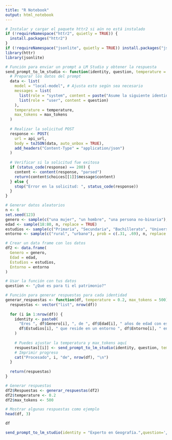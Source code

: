 ```yaml
---
title: "R Notebook"
output: html_notebook
---
```


```r
# Instalar y cargar el paquete httr2 si aún no está instalado
if (!requireNamespace("httr2", quietly = TRUE)) {
  install.packages("httr2")
}
if (!requireNamespace("jsonlite", quietly = TRUE)) install.packages("jsonlite")
library(httr)
library(jsonlite)
```


```r
# Función para enviar un prompt a LM Studio y obtener la respuesta
send_prompt_to_lm_studio <- function(identity, question, temperature = 0.7, max_tokens = 150, api_url = "http://localhost:1234/v1/chat/completions") {
  # Preparar los datos del prompt
  data <- list(
    model = "local-model", # Ajusta esto según sea necesario
    messages = list(
      list(role = "system", content = paste("Asume la siguiente identidad:", identity)),
      list(role = "user", content = question)
    ),
    temperature = temperature,
    max_tokens = max_tokens
  )
  
  # Realizar la solicitud POST
  response <- POST(
    url = api_url,
    body = toJSON(data, auto_unbox = TRUE),
    add_headers("Content-Type" = "application/json")
  )
  
  # Verificar si la solicitud fue exitosa
  if (status_code(response) == 200) {
    content <- content(response, "parsed")
    return(content$choices[[1]]$message$content)
  } else {
    stop("Error en la solicitud: ", status_code(response))
  }
}

```


```r
# Generar datos aleatorios
n <- 6
set.seed(123)
genero <- sample(c("una mujer", "un hombre", "una persona no-binaria"), prob = c(.495, .495, .01), n, replace = TRUE)
edad <- sample(18:80, n, replace = TRUE)
estudios <- sample(c("Primaria", "Secundaria", "Bachillerato", "Universidad"), prob = c(.009, .074, .081, .836), n, replace = TRUE)
entorno <- sample(c("rural", "urbano"), prob = c(.31, .69), n, replace = TRUE)

# Crear un data frame con los datos
df2 <- data.frame(
  Genero = genero,
  Edad = edad,
  Estudios = estudios,
  Entorno = entorno
)
```



```r
# Usar la función con tus datos
question <- "¿Qué es para ti el patrimonio?"

# Función para generar respuestas para cada identidad
generar_respuestas <- function(df, temperature = 0.2, max_tokens = 500) {
  respuestas <- vector("list", nrow(df))
      
  for (i in 1:nrow(df)) {
    identity <- paste0(
      "Eres ", df$Genero[i], ", de ", df$Edad[i], " años de edad con estudios ", 
      df$Estudios[i], " que reside en un entorno ", df$Entorno[i], " en España."
    )
    
    # Puedes ajustar la temperatura y max_tokens aquí
    respuestas[[i]] <- send_prompt_to_lm_studio(identity, question, temperature = temperature, max_tokens = max_tokens)
    # Imprimir progreso
    cat("Procesado", i, "de", nrow(df), "\n")
  }
  
  return(respuestas)
}
```

```r


# Generar respuestas
df2$Respuestas <- generar_respuestas(df2)
df2$temperature <- 0.2
df2$max_tokens <- 500

# Mostrar algunas respuestas como ejemplo
head(df, 3)
```


```r
df
```

```r
send_prompt_to_lm_studio(identity = "Experto en Geografía.",question='¿Cual es la capital de Madrid?', temperature = 0.8, max_tokens = 500)
```

